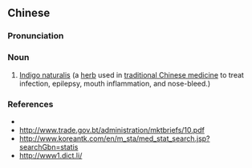 ==Chinese==
{{zh-forms}}

===Pronunciation===
{{zh-pron
|m=qīngdài
|cat=n
}}

===Noun===
{{zh-noun}}

# [[Indigo naturalis]] (a [[herb]] used in [[traditional Chinese medicine]] to treat infection, epilepsy, mouth inflammation, and nose-bleed.)

===References===
* {{pedialite|lang=zh}}
* http://www.trade.gov.bt/administration/mktbriefs/10.pdf
* http://www.koreantk.com/en/m_sta/med_stat_search.jsp?searchGbn=statis
* http://www1.dict.li/